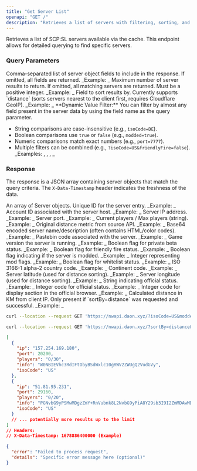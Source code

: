 ```yaml
---
title: "Get Server List"
openapi: "GET /"
description: "Retrieves a list of servers with filtering, sorting, and field selection."
---
```


Retrieves a list of SCP:SL servers available via the cache. This endpoint allows for detailed querying to find specific servers.

### Query Parameters

<ParamField query="fields" type="string">
  Comma-separated list of server object fields to include in the response. If omitted, all fields are returned.
  _Example: _
</ParamField>

<ParamField query="limit" type="integer">
  Maximum number of server results to return. If omitted, all matching servers are returned. Must be a positive integer.
  _Example: _
</ParamField>

<ParamField query="sortBy" type="string">
  Field to sort results by. Currently supports `distance` (sorts servers nearest to the client first, requires Cloudflare GeoIP).
  _Example: _
</ParamField>

<ParamField query="{dynamic_filter}" type="string | boolean | number">
  **Dynamic Value Filter:** You can filter by almost any field present in the server data by using the field name as the query parameter.

  - String comparisons are case-insensitive (e.g., `isoCode=DE`).
  - Boolean comparisons use `true` or `false` (e.g., `modded=true`).
  - Numeric comparisons match exact numbers (e.g., `port=7777`).
  - Multiple filters can be combined (e.g., `?isoCode=US&friendlyFire=false`).
    _Examples: , , , _
</ParamField>

### Response

The response is a JSON array containing server objects that match the query criteria. The `X-Data-Timestamp` header indicates the freshness of the data.

<ResponseField name type="array">
  An array of Server objects.

  <Expandable title="Toggle Server object details">
    <ResponseField name="serverId" type="integer">
      Unique ID for the server entry. _Example: _
    </ResponseField>
    <ResponseField name="accountId" type="integer">
      Account ID associated with the server host. _Example: _
    </ResponseField>
    <ResponseField name="ip" type="string">
      Server IP address. _Example: _
    </ResponseField>
    <ResponseField name="port" type="integer">
      Server port. _Example: _
    </ResponseField>
    <ResponseField name="players" type="string">
      Current players / Max players (string). _Example: _
    </ResponseField>
    <ResponseField name="distance" type="integer">
      Original distance metric from source API. _Example: _
    </ResponseField>
    <ResponseField name="info" type="string">
      Base64 encoded server name/description (often contains HTML/color codes). _Example: _
    </ResponseField>
    <ResponseField name="pastebin" type="string">
      Pastebin code associated with the server. _Example: _
    </ResponseField>
    <ResponseField name="version" type="string">
      Game version the server is running. _Example: _
    </ResponseField>
    <ResponseField name="privateBeta" type="boolean">
      Boolean flag for private beta status. _Example: _
    </ResponseField>
    <ResponseField name="friendlyFire" type="boolean">
      Boolean flag for friendly fire status. _Example: _
    </ResponseField>
    <ResponseField name="modded" type="boolean">
      Boolean flag indicating if the server is modded. _Example: _
    </ResponseField>
    <ResponseField name="modFlags" type="integer">
      Integer representing mod flags. _Example: _
    </ResponseField>
    <ResponseField name="whitelist" type="boolean">
      Boolean flag for whitelist status. _Example: _
    </ResponseField>
    <ResponseField name="isoCode" type="string">
      ISO 3166-1 alpha-2 country code. _Example: _
    </ResponseField>
    <ResponseField name="continentCode" type="string">
      Continent code. _Example: _
    </ResponseField>
    <ResponseField name="latitude" type="number">
      Server latitude (used for distance sorting). _Example: _
    </ResponseField>
    <ResponseField name="longitude" type="number">
      Server longitude (used for distance sorting). _Example: _
    </ResponseField>
    <ResponseField name="official" type="string">
      String indicating official status. _Example: _
    </ResponseField>
    <ResponseField name="officialCode" type="integer">
      Integer code for official status. _Example: _
    </ResponseField>
    <ResponseField name="displaySection" type="integer">
      Integer code for display section in the official browser. _Example: _
    </ResponseField>
    <ResponseField name="_distanceFromClient" type="number">
      Calculated distance in KM from client IP. Only present if `sortBy=distance` was requested and successful. _Example: _
    </ResponseField>
  </Expandable>
</ResponseField>

<RequestExample>

```bash Example Request (Filter US, Non-Modded, Limit 5, Specific Fields)
curl --location --request GET 'https://nwapi.daon.xyz/?isoCode=US&modded=false&limit=5&fields=ip,port,players,info,isoCode'
```


```bash Example Request (Sort by Distance, Limit 10)
curl --location --request GET 'https://nwapi.daon.xyz/?sortBy=distance&limit=10'
```

</RequestExample>

<ResponseExample>

```json Response 200 (Example Filtered/Limited Result)
[
  {
    "ip": "157.254.169.180",
    "port": 20200,
    "players": "0/30",
    "info": "W0NBIEVhc3RdIFtObyBSdWxlc10gRWV2ZWUgQ2VudGVy",
    "isoCode": "US"
  },
  {
    "ip": "51.81.95.231",
    "port": 29160,
    "players": "0/20",
    "info": "PGNvbG9yPSMwMDgzZmY+RnVubnk8L2NvbG9yPiA8Y29sb3I9I2ZmMDAwMD5TY3A8L2NvbG9yPjxjb2xvcj0jMDAwMDAwMDA+PHNpemU9MT5FeGlsZWQgOS41LjE8L3NpemU+PC9jb2xvcj48Y29sb3I9IzAwMDAwMDAwPjxzaXplPTE+VUNSIDUuMC4wPC9zaXplPjwvY29sb3I+PGNvbG9yPSMwMDAwMDAwMD48c2l6ZT0xPkNlZE1vZFZlcmlmaWNhdGlvbjE0MTI0PC9zaXplPjwvY29sb3I+",
    "isoCode": "US"
  }
  // ... potentially more results up to the limit
]
// Headers:
// X-Data-Timestamp: 1678886400000 (Example)
```


```json Response 500 (Internal Server Error)
{
  "error": "Failed to process request",
  "details": "Specific error message here (optional)"
}
```

</ResponseExample>